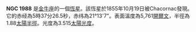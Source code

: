 {{Unreferenced|time=2022-01-24T08:48:06+00:00}}
{{NGCInfoBox|NGCID=NGC 1988|發現者=Chacornac|發現日期=1855年10月19日|其他編號=|曆元=J2000.0|赤經=5時37分26.5秒
|赤緯=21°13'7"|星座=金牛座|星體=恆星|星等=|表面亮度=|藍等=}}

'''NGC 1988''' 是[[金牛座|金牛座]]的一個[[恆星|恆星]]。該恆星於1855年10月19日被Chacornac發現。它的赤经為5時37分26.5秒，赤纬為21°13'7"。表面溫度為5,761[[開爾文|開爾文]]，半徑為1.88[[太陽半徑|太陽半徑]]。光度為3.515[[太陽光度|太陽光度]]。

{{NGCReference|1988}}

{{Catalogs|NGC=1988}}